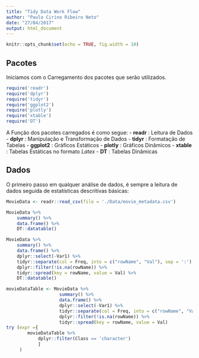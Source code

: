 ```yaml
---
title: "Tidy Data Work Flow"
author: "Paulo Cirino Ribeiro Neto"
date: "27/04/2017"
output: html_document
---
```


```r
knitr::opts_chunk$set(echo = TRUE, fig.width = 10)
```

## Pacotes
Iniciamos com o Carregamento dos pacotes que serão utilizados.

```r
require('readr')
require('dplyr')
require('tidyr')
require('ggplot2')
require('plotly')
require('xtable')
require('DT')
``` 
A Função dos pacotes carregados é como segue:
- **readr** : Leitura de Dados
- **dplyr** : Manipulação e Transformação de Dados
- **tidyr** : Formatação de Tabelas
- **ggplot2** : Gráficos Estáticos
- **plotly** : Gráficos Dinâmicos
- **xtable** : Tabelas Estáticas no formato _Latex_
- **DT** : Tabelas Dinâmicas

## Dados
O primeiro passo em qualquer análise de dados, é sempre a leitura de dados seguida de estatísticas descritívas básicas:
```r
MovieData <- readr::read_csv(file = './Data/movie_metadata.csv')
```

```r
MovieData %>% 
    summary() %>%
    data.frame() %>%
    DT::datatable()
```

```r
MovieData %>% 
    summary() %>%
    data.frame() %>%
    dplyr::select(-Var1) %>%
    tidyr::separate(col = Freq, into = c("rowName", "Val"), sep = ':') %>%
    dplyr::filter(!is.na(rowName)) %>%
    tidyr::spread(key = rowName, value = Val) %>%
    DT::datatable()
```

```r
movieDataTable <- MovieData %>% 
                    summary() %>%
                    data.frame() %>%
                    dplyr::select(-Var1) %>%
                    tidyr::separate(col = Freq, into = c("rowName", "Val"), sep = ':') %>%
                    dplyr::filter(!is.na(rowName)) %>%
                    tidyr::spread(key = rowName, value = Val)
try (expr ={ 
        movieDataTable %>%
            dplyr::filter(Class == 'character')
            }
     )
```
